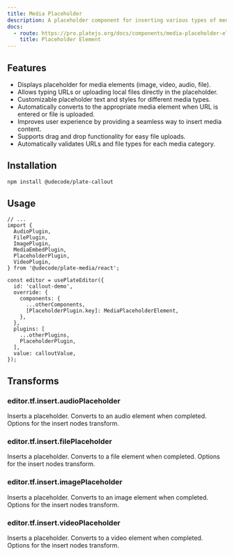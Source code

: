 ```yaml
---
title: Media Placeholder
description: A placeholder component for inserting various types of media content into the editor.
docs:
  - route: https://pro.platejs.org/docs/components/media-placeholder-element
    title: Placeholder Element
---
```



<ComponentPreviewPro
  name="pro-iframe-demo"
  id="upload"
  component="upload"
/>


<PackageInfo>

## Features

- Displays placeholder for media elements (image, video, audio, file).
- Allows typing URLs or uploading local files directly in the placeholder.
- Customizable placeholder text and styles for different media types.
- Automatically converts to the appropriate media element when URL is entered or file is uploaded.
- Improves user experience by providing a seamless way to insert media content.
- Supports drag and drop functionality for easy file uploads.
- Automatically validates URLs and file types for each media category.

</PackageInfo>

## Installation


```bash
npm install @udecode/plate-callout
```

## Usage

```tsx
// ...
import {
  AudioPlugin,
  FilePlugin,
  ImagePlugin,
  MediaEmbedPlugin,
  PlaceholderPlugin,
  VideoPlugin,
} from '@udecode/plate-media/react';

const editor = usePlateEditor({
  id: 'callout-demo',
  override: {
    components: {
      ...otherComponents,
      [PlaceholderPlugin.key]: MediaPlaceholderElement,
    },
  },
  plugins: [
    ...otherPlugins,
    PlaceholderPlugin,
  ],
  value: calloutValue,
});
```

## Transforms

### editor.tf.insert.audioPlaceholder

Inserts a placeholder. Converts to an audio element when completed.
<APIParameters>
  <APIItem name="options" type="InsertNodesOptions">
    Options for the insert nodes transform.
  </APIItem>
</APIParameters>



### editor.tf.insert.filePlaceholder

Inserts a placeholder. Converts to a file element when completed.
<APIParameters>
  <APIItem name="options" type="InsertNodesOptions">
    Options for the insert nodes transform.
  </APIItem>
</APIParameters>


### editor.tf.insert.imagePlaceholder

Inserts a placeholder. Converts to an image element when completed.
<APIParameters>
  <APIItem name="options" type="InsertNodesOptions">
    Options for the insert nodes transform.
  </APIItem>
</APIParameters>

### editor.tf.insert.videoPlaceholder

Inserts a placeholder. Converts to a video element when completed.
<APIParameters>
  <APIItem name="options" type="InsertNodesOptions">
    Options for the insert nodes transform.
  </APIItem>
</APIParameters>

